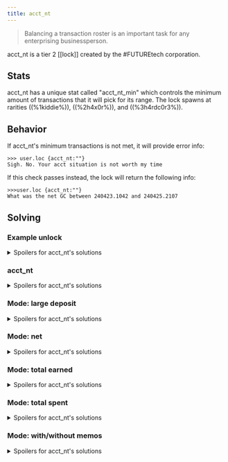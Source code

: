 ```yaml
---
title: acct_nt
---
```


> Balancing a transaction roster is an important task for any enterprising businessperson.

acct_nt is a tier 2 [[lock]] created by the #FUTUREtech corporation.

## Stats

acct_nt has a unique stat called "acct_nt_min" which controls the minimum amount of transactions that it will pick for its range. The lock spawns at rarities ((%1kiddie%)), ((%2h4x0r%)), and ((%3h4rdc0r3%)).

## Behavior

If acct_nt's minimum transactions is not met, it will provide error info:

```
>>> user.loc {acct_nt:""}
Sigh. No. Your acct situation is not worth my time
```

If this check passes instead, the lock will return the following info:

```
>>>user.loc {acct_nt:""}
What was the net GC between 240423.1042 and 240425.2107
```

## Solving

### Example unlock

<details>
  <summary>Spoilers for acct_nt's solutions</summary>

```
>>user.loc {acct_nt:"2B520MGC"}
WARNING: BINMAT security shell inactive. Intelligent defense system offline.
LOCK_UNLOCKED
System beta breached.
Connection terminated.
```

</details>

### acct_nt

<details>
<summary>Spoilers for acct_nt's solutions </summary>

Depending on the mode acct_nt is in, "large deposit", "net", "total earned/total spent (with/without memos)", a different approach may be required. A check of [[accts.transactions]] is needed to find the correct answer. Since acct_nt is only minute precise, it may be needed to add/subtract transaction amounts in order to get a correct solve.

</details>

### Mode: large deposit

<details>
<summary>Spoilers for acct_nt's solutions </summary>

Find the deposit that acct_nt asks for and provide it as the acct_nt argument. It may be a bit off from the timestamp.

</details>

### Mode: net

<details>
<summary>Spoilers for acct_nt's solutions </summary>

Add up all the transactions between the two timestamps, with incoming transactions being positive and outgoing transactions being negative. The actual starting and ending timestamps may be incorrect by up to one minute.

</details>

### Mode: total earned

<details>
<summary>Spoilers for acct_nt's solutions </summary>

Look at the timestamps that acct_nt gives you, and add up all the transactions where you gained money from the starting timestamp to the end. The actual starting and ending timestamps may be a bit off from what acct_nt gives you.

</details>

### Mode: total spent

<details>
<summary>Spoilers for acct_nt's solutions </summary>

Look at the timestamps that acct_nt gives you, and add up all the transactions where you lost money from the starting timestamp to the end. The actual starting and ending timestamps may be a bit off from what acct_nt gives you.

</details>

### Mode: with/without memos

<details>
<summary>Spoilers for acct_nt's solutions </summary>

With or without memos indicates whether or not if you should consider transactions with memos. If it says with memos, make sure the transactions have memos before adding them, otherwise ignore them.
Memos are a little message that can be sent with a transaction. It displays as memo: "message here" in [[accts.transactions]].

</details>
